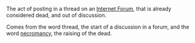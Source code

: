 
The act of posting in a thread on an [[Internet Forum]], that is already considered dead, and out of discussion.

Comes from the word thread, the start of a discussion in a forum, and the word [[necromancy]], the raising of the dead.